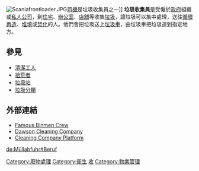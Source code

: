 [[File:Scaniafrontloader.JPG|right]][[司機|司機]]是垃圾收集員之一]]
'''垃圾收集員'''是受僱於[[政府|政府]]組織或[[私人公司|私人公司]]，到[[住宅|住宅]]、[[辦公室|辦公室]]、[[店舖|店舖]]等收集[[垃圾|垃圾]]，讓垃圾可以集中處理，送往[[循環再造|循環再造]]、[[堆填區|堆填]]或[[垃圾焚化|焚化]]的人。他們會把垃圾送上[[垃圾車|垃圾車]]，由垃圾車把垃圾運到指定地方。

== 參見 ==
* [[清潔工人|清潔工人]]
* [[拾荒者|拾荒者]]
* [[垃圾站|垃圾站]]
* [[垃圾分類|垃圾分類]]

== 外部連結 ==
* [https://web.archive.org/web/20080407121631/http://www.theginge.com/bigbiffafrank.html Famous Binmen Crew]
* [http://dawson.com.tw/ Dawson Cleaning Company]{{Wayback|url=http://dawson.com.tw/ |date=20200710172212 }}
* [https://housecleaning.tw/ Cleaning Company Platform]{{Wayback|url=https://housecleaning.tw/ |date=20200712012413 }}
{{Job-stub}}

[[Category:廢物處理|Category:廢物處理]]
[[Category:衛生|Category:衛生]]
[[Category:清潔工人|收]]
[[Category:物業管理|Category:物業管理]]

[[de:Müllabfuhr#Beruf|de:Müllabfuhr#Beruf]]